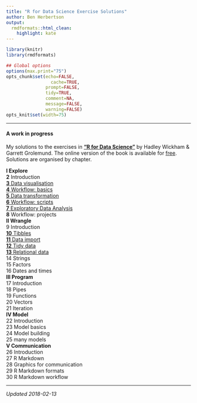 ```yaml
---
title: "R for Data Science Exercise Solutions"
author: Ben Herbertson
output:
  rmdformats::html_clean:
    highlight: kate
---
```


```r
library(knitr)
library(rmdformats)

## Global options
options(max.print="75")
opts_chunk$set(echo=FALSE,
	             cache=TRUE,
               prompt=FALSE,
               tidy=TRUE,
               comment=NA,
               message=FALSE,
               warning=FALSE)
opts_knit$set(width=75)
```

***
#### A work in progress

My solutions to the exercises in [**"R for Data Science"**](https://www.amazon.com/R-Data-Science-Hadley-Wickham/dp/1491910399/ref=as_li_ss_tl?ie=UTF8&qid=1469550189&sr=8-1&keywords=R+for+data+science&linkCode=sl1&tag=devtools-20&linkId=6fe0069f9605cf847ed96c191f4e84dd) by Hadley Wickham & Garrett Grolemund. The online version of the book is available for [free](http://r4ds.had.co.nz/). Solutions are organised by chapter.

**I Explore**  
**2** Introduction  
[**3** Data visualisation](https://benherbertson.github.io/r4ds-solutions/data-visualisation.html)  
[**4** Workflow: basics](https://benherbertson.github.io/r4ds-solutions/workflow-basics.html)  
[**5** Data transformation](https://benherbertson.github.io/r4ds-solutions/transform.html)  
[**6** Workflow: scripts](https://benherbertson.github.io/r4ds-solutions/workflow-scripts.html)  
[**7** Exploratory Data Analysis](https://benherbertson.github.io/r4ds-solutions/exploratory-data-analysis.html)  
**8** Workflow: projects  
**II Wrangle**  
9 Introduction  
[**10** Tibbles](https://benherbertson.github.io/r4ds-solutions/tibbles.html)  
[**11** Data import](https://benherbertson.github.io/r4ds-solutions/data-import.html)  
[**12** Tidy data](https://benherbertson.github.io/r4ds-solutions/tidy-data.html)  
[**13** Relational data](https://benherbertson.github.io/r4ds-solutions/relational-data.html)  
14 Strings  
15 Factors  
16 Dates and times  
**III Program**  
17 Introduction  
18 Pipes  
19 Functions  
20 Vectors  
21 Iteration  
**IV Model**  
22 Introduction  
23 Model basics  
24 Model building  
25 many models  
**V Communication**  
26 Introduction  
27 R Markdown  
28 Graphics for communication  
29 R Markdown formats  
30 R Markdown workflow

***
*Updated 2018-02-13*